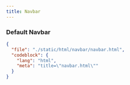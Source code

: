 ```yaml
---
title: Navbar
---
```



### Default Navbar

<ComponentPreview className="block max-h-[600px] overflow-y-auto p-0" src="/navbar/navbar-preview">
  <ScrollableSkeleton />
</ComponentPreview>

```json doc-gen:file
{
  "file": "./static/html/navbar/navbar.html",
  "codeblock": {
    "lang": "html",
    "meta": "title=\"navbar.html\""
  }
}
```
